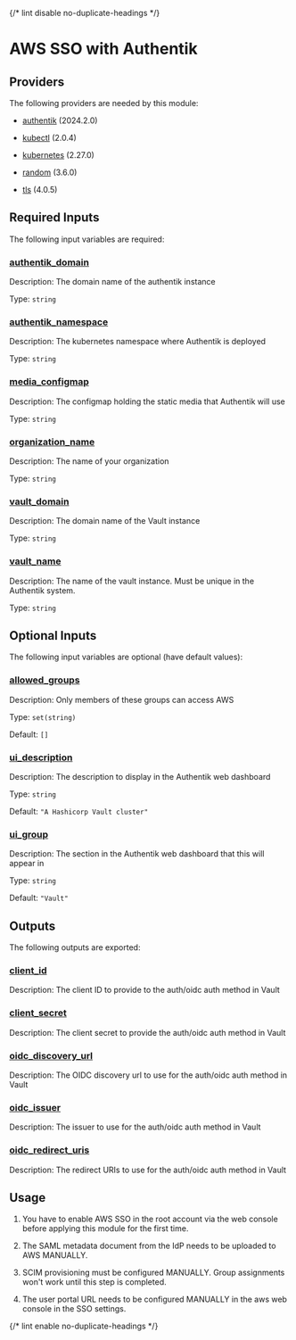 
{/* lint disable no-duplicate-headings */}

# AWS SSO with Authentik
<ModuleHeader name="authentik_vault_sso" sourceHref="https://github.com/Panfactum/stack/tree/__PANFACTUM_VERSION_MAIN__/packages/infrastructure/authentik_vault_sso" status="stable" type="direct"/>

## Providers

The following providers are needed by this module:

-  [authentik](https://registry.terraform.io/providers/hashicorp/authentik/2024.2.0/docs) (2024.2.0)

-  [kubectl](#requirement\_kubectl) (2.0.4)

-  [kubernetes](https://registry.terraform.io/providers/hashicorp/kubernetes/2.27.0/docs) (2.27.0)

-  [random](https://registry.terraform.io/providers/hashicorp/random/3.6.0/docs) (3.6.0)

-  [tls](#requirement\_tls) (4.0.5)

## Required Inputs

The following input variables are required:

### <a name="input_authentik_domain"></a> [authentik\_domain](#input\_authentik\_domain)

Description: The domain name of the authentik instance

Type: `string`

### <a name="input_authentik_namespace"></a> [authentik\_namespace](#input\_authentik\_namespace)

Description: The kubernetes namespace where Authentik is deployed

Type: `string`

### <a name="input_media_configmap"></a> [media\_configmap](#input\_media\_configmap)

Description: The configmap holding the static media that Authentik will use

Type: `string`

### <a name="input_organization_name"></a> [organization\_name](#input\_organization\_name)

Description: The name of your organization

Type: `string`

### <a name="input_vault_domain"></a> [vault\_domain](#input\_vault\_domain)

Description: The domain name of the Vault instance

Type: `string`

### <a name="input_vault_name"></a> [vault\_name](#input\_vault\_name)

Description: The name of the vault instance. Must be unique in the Authentik system.

Type: `string`

## Optional Inputs

The following input variables are optional (have default values):

### <a name="input_allowed_groups"></a> [allowed\_groups](#input\_allowed\_groups)

Description: Only members of these groups can access AWS

Type: `set(string)`

Default: `[]`









### <a name="input_ui_description"></a> [ui\_description](#input\_ui\_description)

Description: The description to display in the Authentik web dashboard

Type: `string`

Default: `"A Hashicorp Vault cluster"`

### <a name="input_ui_group"></a> [ui\_group](#input\_ui\_group)

Description: The section in the Authentik web dashboard that this will appear in

Type: `string`

Default: `"Vault"`

## Outputs

The following outputs are exported:

### <a name="output_client_id"></a> [client\_id](#output\_client\_id)

Description: The client ID to provide to the auth/oidc auth method in Vault

### <a name="output_client_secret"></a> [client\_secret](#output\_client\_secret)

Description: The client secret to provide the auth/oidc auth method in Vault

### <a name="output_oidc_discovery_url"></a> [oidc\_discovery\_url](#output\_oidc\_discovery\_url)

Description: The OIDC discovery url to use for the auth/oidc auth method in Vault

### <a name="output_oidc_issuer"></a> [oidc\_issuer](#output\_oidc\_issuer)

Description: The issuer to use for the auth/oidc auth method in Vault

### <a name="output_oidc_redirect_uris"></a> [oidc\_redirect\_uris](#output\_oidc\_redirect\_uris)

Description: The redirect URIs to use for the auth/oidc auth method in Vault

## Usage

1. You have to enable AWS SSO in the root account via the web console
   before applying this module for the first time.

2. The SAML metadata document from the IdP needs to be uploaded to AWS MANUALLY.

3. SCIM provisioning must be configured MANUALLY. Group assignments won't work until this step is completed.

4. The user portal URL needs to be configured MANUALLY in the aws web console in the SSO settings.

{/* lint enable no-duplicate-headings */}
